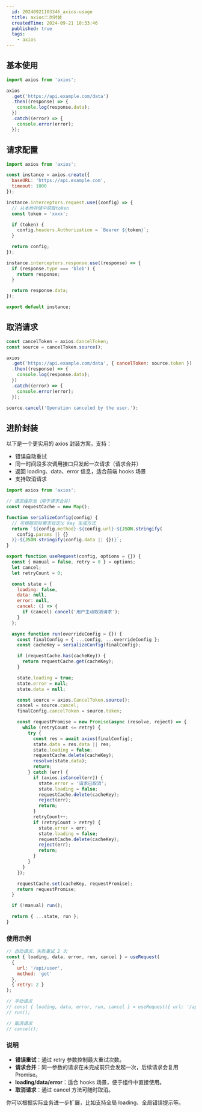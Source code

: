 ```yaml
---
  id: 20240921103346_axios-usage
  title: axios二次封装
  createdTime: 2024-09-21 10:33:46
  published: true
  tags:
    - axios
---
```


## 基本使用

```javascript
import axios from 'axios';

axios
  .get('https://api.example.com/data')
  .then((response) => {
    console.log(response.data);
  })
  .catch((error) => {
    console.error(error);
  });
```

## 请求配置

```javascript
import axios from 'axios';

const instance = axios.create({
  baseURL: 'https://api.example.com',
  timeout: 1000
});

instance.interceptors.request.use((config) => {
  // 从本地存储中获取token
  const token = 'xxxx';

  if (token) {
    config.headers.Authorization = `Bearer ${token}`;
  }

  return config;
});

instance.interceptors.response.use((response) => {
  if (response.type === 'blob') {
    return response;
  }

  return response.data;
});

export default instance;
```

## 取消请求

```javascript
const cancelToken = axios.CancelToken;
const source = cancelToken.source();

axios
  .get('https://api.example.com/data', { cancelToken: source.token })
  .then((response) => {
    console.log(response.data);
  })
  .catch((error) => {
    console.error(error);
  });

source.cancel('Operation canceled by the user.');
```

## 进阶封装

以下是一个更实用的 axios 封装方案，支持：

- 错误自动重试
- 同一时间段多次调用接口只发起一次请求（请求合并）
- 返回 loading、data、error 信息，适合前端 hooks 场景
- 支持取消请求

```javascript
import axios from 'axios';

// 请求缓存池（用于请求合并）
const requestCache = new Map();

function serializeConfig(config) {
  // 可根据实际需求自定义 key 生成方式
  return `${config.method}-${config.url}-${JSON.stringify(
    config.params || {}
  )}-${JSON.stringify(config.data || {})}`;
}

export function useRequest(config, options = {}) {
  const { manual = false, retry = 0 } = options;
  let cancel;
  let retryCount = 0;

  const state = {
    loading: false,
    data: null,
    error: null,
    cancel: () => {
      if (cancel) cancel('用户主动取消请求');
    }
  };

  async function run(overrideConfig = {}) {
    const finalConfig = { ...config, ...overrideConfig };
    const cacheKey = serializeConfig(finalConfig);

    if (requestCache.has(cacheKey)) {
      return requestCache.get(cacheKey);
    }

    state.loading = true;
    state.error = null;
    state.data = null;

    const source = axios.CancelToken.source();
    cancel = source.cancel;
    finalConfig.cancelToken = source.token;

    const requestPromise = new Promise(async (resolve, reject) => {
      while (retryCount <= retry) {
        try {
          const res = await axios(finalConfig);
          state.data = res.data || res;
          state.loading = false;
          requestCache.delete(cacheKey);
          resolve(state.data);
          return;
        } catch (err) {
          if (axios.isCancel(err)) {
            state.error = '请求已取消';
            state.loading = false;
            requestCache.delete(cacheKey);
            reject(err);
            return;
          }
          retryCount++;
          if (retryCount > retry) {
            state.error = err;
            state.loading = false;
            requestCache.delete(cacheKey);
            reject(err);
            return;
          }
        }
      }
    });

    requestCache.set(cacheKey, requestPromise);
    return requestPromise;
  }

  if (!manual) run();

  return { ...state, run };
}
```

### 使用示例

```javascript
// 自动请求，失败重试 2 次
const { loading, data, error, run, cancel } = useRequest(
  {
    url: '/api/user',
    method: 'get'
  },
  { retry: 2 }
);

// 手动请求
// const { loading, data, error, run, cancel } = useRequest({ url: '/api/user' }, { manual: true });
// run();

// 取消请求
// cancel();
```

### 说明

- **错误重试**：通过 retry 参数控制最大重试次数。
- **请求合并**：同一参数的请求在未完成前只会发起一次，后续请求会复用 Promise。
- **loading/data/error**：适合 hooks 场景，便于组件中直接使用。
- **取消请求**：通过 cancel 方法可随时取消。

你可以根据实际业务进一步扩展，比如支持全局 loading、全局错误提示等。
